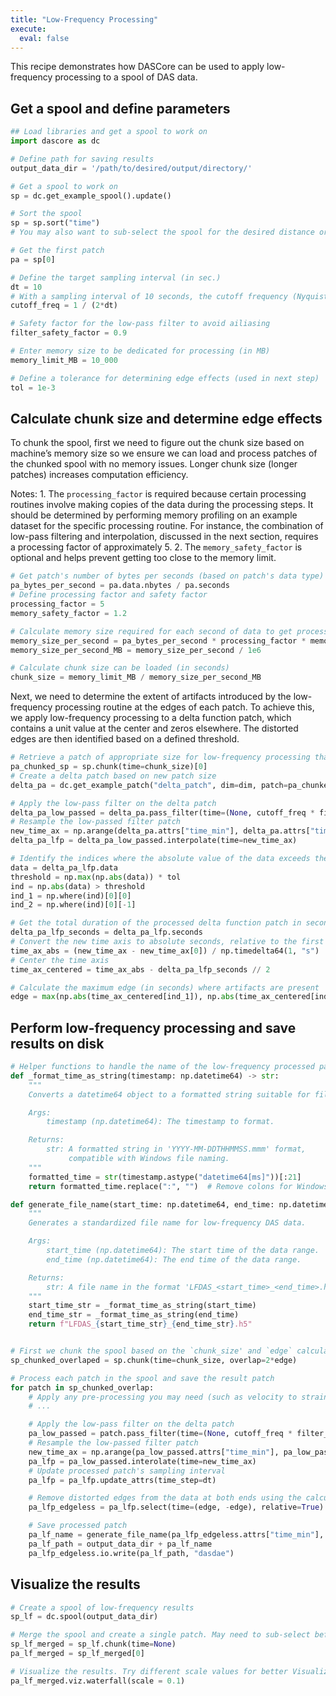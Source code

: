 ```yaml
---
title: "Low-Frequency Processing"
execute:
  eval: false
---
```


This recipe demonstrates how DASCore can be used to apply low-frequency processing to a spool of DAS data.


## Get a spool and define parameters 
```python
## Load libraries and get a spool to work on
import dascore as dc

# Define path for saving results
output_data_dir = '/path/to/desired/output/directory/'

# Get a spool to work on
sp = dc.get_example_spool().update()

# Sort the spool
sp = sp.sort("time")
# You may also want to sub-select the spool for the desired distance or time samples before proceeding.

# Get the first patch
pa = sp[0]

# Define the target sampling interval (in sec.)
dt = 10 
# With a sampling interval of 10 seconds, the cutoff frequency (Nyquist frequency) is determined to be 0.05 Hz 
cutoff_freq = 1 / (2*dt)

# Safety factor for the low-pass filter to avoid ailiasing 
filter_safety_factor = 0.9

# Enter memory size to be dedicated for processing (in MB)
memory_limit_MB = 10_000

# Define a tolerance for determining edge effects (used in next step)
tol = 1e-3
```

## Calculate chunk size and determine edge effects

To chunk the spool, first we need to figure out the chunk size based on machine's memory size so we ensure we can load and process patches of the chunked spool with no memory issues. Longer chunk size (longer patches) increases computation efficiency. 

Notes: 
1. The `processing_factor` is required because certain processing routines involve making copies of the data during the processing steps. It should be determined by performing memory profiling on an example dataset for the specific processing routine. For instance, the combination of low-pass filtering and interpolation, discussed in the next section, requires a processing factor of approximately 5.
2. The `memory_safety_factor` is optional and helps prevent getting too close to the memory limit.

```python
# Get patch's number of bytes per seconds (based on patch's data type) 
pa_bytes_per_second = pa.data.nbytes / pa.seconds
# Define processing factor and safety factor 
processing_factor = 5  
memory_safety_factor = 1.2 

# Calculate memory size required for each second of data to get processed
memory_size_per_second = pa_bytes_per_second * processing_factor * memory_safety_factor
memory_size_per_second_MB = memory_size_per_second / 1e6

# Calculate chunk size can be loaded (in seconds)
chunk_size = memory_limit_MB / memory_size_per_second_MB 
```

Next, we need to determine the extent of artifacts introduced by the low-frequency processing routine at the edges of each patch. To achieve this, we apply low-frequency processing to a delta function patch, which contains a unit value at the center and zeros elsewhere. The distorted edges are then identified based on a defined threshold.

```python
# Retrieve a patch of appropriate size for low-frequency processing that fits into memory
pa_chunked_sp = sp.chunk(time=chunk_size)[0] 
# Create a delta patch based on new patch size
delta_pa = dc.get_example_patch("delta_patch", dim=dim, patch=pa_chunked_sp)

# Apply the low-pass filter on the delta patch
delta_pa_low_passed = delta_pa.pass_filter(time=(None, cutoff_freq * filter_safety_factor))
# Resample the low-passed filter patch
new_time_ax = np.arange(delta_pa.attrs["time_min"], delta_pa.attrs["time_max"], dt)
delta_pa_lfp = delta_pa_low_passed.interpolate(time=new_time_ax)

# Identify the indices where the absolute value of the data exceeds the threshold
data = delta_pa_lfp.data
threshold = np.max(np.abs(data)) * tol
ind = np.abs(data) > threshold
ind_1 = np.where(ind)[0][0]
ind_2 = np.where(ind)[0][-1]

# Get the total duration of the processed delta function patch in seconds
delta_pa_lfp_seconds = delta_pa_lfp.seconds  
# Convert the new time axis to absolute seconds, relative to the first timestamp
time_ax_abs = (new_time_ax - new_time_ax[0]) / np.timedelta64(1, "s")
# Center the time axis 
time_ax_centered = time_ax_abs - delta_pa_lfp_seconds // 2 

# Calculate the maximum edge (in seconds) where artifacts are present
edge = max(np.abs(time_ax_centered[ind_1]), np.abs(time_ax_centered[ind_2]))
```


## Perform low-frequency processing and save results on disk
```python
# Helper functions to handle the name of the low-frequency processed patches 
def _format_time_as_string(timestamp: np.datetime64) -> str:
    """
    Converts a datetime64 object to a formatted string suitable for file naming.

    Args:
        timestamp (np.datetime64): The timestamp to format.

    Returns:
        str: A formatted string in 'YYYY-MM-DDTHHMMSS.mmm' format, 
             compatible with Windows file naming.
    """
    formatted_time = str(timestamp.astype("datetime64[ms]"))[:21]
    return formatted_time.replace(":", "")  # Remove colons for Windows compatibility

def generate_file_name(start_time: np.datetime64, end_time: np.datetime64) -> str:
    """
    Generates a standardized file name for low-frequency DAS data.

    Args:
        start_time (np.datetime64): The start time of the data range.
        end_time (np.datetime64): The end time of the data range.

    Returns:
        str: A file name in the format 'LFDAS_<start_time>_<end_time>.h5'.
    """
    start_time_str = _format_time_as_string(start_time)
    end_time_str = _format_time_as_string(end_time)
    return f"LFDAS_{start_time_str}_{end_time_str}.h5"


# First we chunk the spool based on the `chunk_size' and `edge` calculated before.
sp_chunked_overlaped = sp.chunk(time=chunk_size, overlap=2*edge)

# Process each patch in the spool and save the result patch
for patch in sp_chunked_overlap:
    # Apply any pre-processing you may need (such as velocity to strain rate transformation, detrending, etc.)
    # ...

    # Apply the low-pass filter on the delta patch
    pa_low_passed = patch.pass_filter(time=(None, cutoff_freq * filter_safety_factor))
    # Resample the low-passed filter patch
    new_time_ax = np.arange(pa_low_passed.attrs["time_min"], pa_low_passed.attrs["time_max"], dt)
    pa_lfp = pa_low_passed.interolate(time=new_time_ax)
    # Update processed patch's sampling interval 
    pa_lfp = pa_lfp.update_attrs(time_step=dt)

    # Remove distorted edges from the data at both ends using the calculated `edge` value
    pa_lfp_edgeless = pa_lfp.select(time=(edge, -edge), relative=True)

    # Save processed patch 
    pa_lf_name = generate_file_name(pa_lfp_edgeless.attrs["time_min"], pa_lfp_edgeless.attrs["time_max"])
    pa_lf_path = output_data_dir + pa_lf_name
    pa_lfp_edgeless.io.write(pa_lf_path, "dasdae")
```

## Visualize the results
```python
# Create a spool of low-frequency results
sp_lf = dc.spool(output_data_dir)

# Merge the spool and create a single patch. May need to sub-select before merging to prevent exceeding the memory limit.
sp_lf_merged = sp_lf.chunk(time=None)
pa_lf_merged = sp_lf_merged[0]

# Visualize the results. Try different scale values for better Visualization.
pa_lf_merged.viz.waterfall(scale = 0.1)
```
